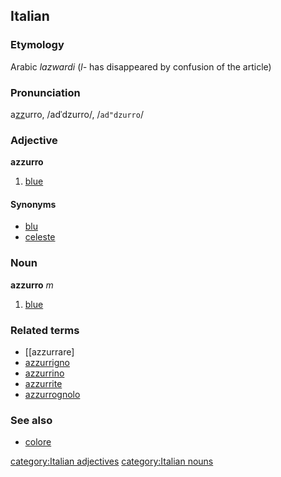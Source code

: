 ==Italian==
===Etymology===
Arabic ''lazwardi'' (''l-'' has disappeared by confusion of the article)
===Pronunciation===
a<u>zz</u>urro, /adˈdzurro/, /<tt>ad"dzurro</tt>/
===Adjective===
'''azzurro'''

# [[blue]]

====Synonyms====
*[[blu]]
*[[celeste]]

===Noun===
'''azzurro''' ''m''

# [[blue]]

===Related terms===
*[[azzurrare]
*[[azzurrigno]]
*[[azzurrino]]
*[[azzurrite]]
*[[azzurrognolo]]

===See also===
*[[colore]]
[[category:Italian adjectives]]
[[category:Italian nouns]]